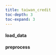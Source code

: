```yaml
---
title: taiwan_credit
toc-depth: 3
toc-expand: 3
---
```







   
#### load_data

 
#### preprocess

 